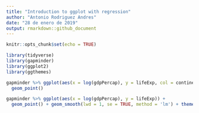 ```yaml
---
title: "Introduction to ggplot with regression"
author: "Antonio Rodriguez Andres"
date: "28 de enero de 2019"
output: rmarkdown::github_document
---
```


```r
knitr::opts_chunk$set(echo = TRUE)
```

```r
library(tidyverse)
library(gapminder)
library(ggplot2)
library(ggthemes)
```

```r
gapminder %>% ggplot(aes(x = log(gdpPercap), y = lifeExp, col = continent)) +
  geom_point()

```


```r
gapminder %>% ggplot(aes(x = log(gdpPercap), y = lifeExp)) +
  geom_point() + geom_smooth(lwd = 1, se = TRUE, method = 'lm') + theme_economist() + ggtitle('GDP per capita vs. Life Expectancy')

```


